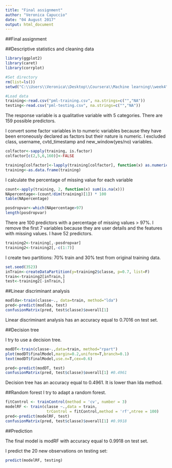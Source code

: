 ---
title: "Final assignment"
author: "Veronica Capuccio"
date: "04 August 2017"
output: html_document
---

##Final assignment

##Descriptive statistics and cleaning data


```{r}
library(ggplot2)
library(caret)
library(corrplot)

#Set directory
rm(list=ls())
setwd("C:\\Users\\Veronica\\Desktop\\Coursera\\Machine learning\\week4")

#Load data
training<-read.csv("pml-training.csv", na.strings=c("","NA"))
testing<-read.csv("pml-testing.csv", na.strings=c("","NA"))
```


The response variable is a qualitative variable with 5 categories.
There are 159 possible predictors.

I convert some factor variables in to numeric variables because they have been erroneously declared as factors but their nature is numeric.
I excluded class, username, cvtd_timestamp and new_window(yes/no) variables.

```{r, warning=FALSE}
colfactor<-sapply(training, is.factor)
colfactor[c(2,5,6,160)]<-FALSE

training[colfactor]<-lapply(training[colfactor], function(x) as.numeric(as.character(x)))
training<-as.data.frame(training)
```


I calculate the percentage of missing value for each variable

```{r}
count<-apply(training, 2, function(x) sum(is.na(x)))
NApercentage<-(count/dim(training)[1]) * 100
table(NApercentage)

posdropvar<-which(NApercentage>97)
length(posdropvar) 
```

There are 100 predictors with a percentage of missing values > 97%. 
I remove the first 7 variables because they are user details and the features with missing values. I have 52 predictors.

```{r}
training2<-training[,-posdropvar]
training2<-training2[,-c(1:7)]
```


I create two partitions: 70% train and 30% test from original training data.

```{r}
set.seed(3523)
inTrain<-createDataPartition(y=training2$classe, p=0.7, list=F)
train<-training2[inTrain,]
test<-training2[-inTrain,]
```


##Linear discriminant analysis 


```{r}
modlda<-train(classe~., data=train, method="lda") 
pred<-predict(modlda, test)
confusionMatrix(pred, test$classe)$overall[1]
```

Linear discriminant analysis has an accuracy equal to 0.7016 on test set. 


##Decision tree

I try to use a decision tree.

```{r}
modDT<-train(classe~.,data=train, method="rpart")
plot(modDT$finalModel,margin=0.2,uniform=T,branch=0.1)
text(modDT$finalModel,use.n=T,cex=0.6)

pred<-predict(modDT, test)
confusionMatrix(pred, test$classe)$overall[1] #0.4961
```

Decision tree has an accuracy equal to 0.4961. It is lower than lda method.

##Random forest
I try to adapt a random forest.

```{r}
fitControl <- trainControl(method = 'cv', number = 3)
modelRF <- train(classe ~.,data = train,
                  trControl = fitControl,method = 'rf',ntree = 100)
pred<-predict(modelRF, test)
confusionMatrix(pred, test$classe)$overall[1] #0.9918

```

##Prediction 

The final model is modRF with accuracy equal to 0.9918 on test set.

I predict the 20 new observations on testing set:


```{r}
predict(modelRF, testing)
```




